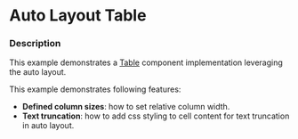 
# Auto Layout Table

### Description

This example demonstrates a [Table](/components/cerner-terra-framework-docs/table/about) component implementation leveraging the auto layout.

<AutoLayoutDefaultTable title='Auto Layout Default' />

This example demonstrates following features:
* **Defined column sizes**: how to set relative column width.
* **Text truncation**: how to add css styling to cell content for text truncation in auto layout.

<AutoLayoutTable title='Auto Layout with Defined Column Sizes and Text Truncation' />